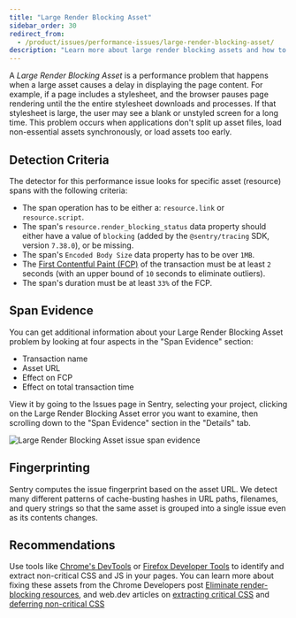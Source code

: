 ```yaml
---
title: "Large Render Blocking Asset"
sidebar_order: 30
redirect_from:
  - /product/issues/performance-issues/large-render-blocking-asset/
description: "Learn more about large render blocking assets and how to diagnose and fix them."
---
```


<Include name="early-adopter-note.mdx" />

A _Large Render Blocking Asset_ is a performance problem that happens when a large asset causes a delay in displaying the page content. For example, if a page includes a stylesheet, and the browser pauses page rendering until the the entire stylesheet downloads and processes. If that stylesheet is large, the user may see a blank or unstyled screen for a long time. This problem occurs when applications don't split up asset files, load non-essential assets synchronously, or load assets too early.

## Detection Criteria

The detector for this performance issue looks for specific asset (resource) spans with the following criteria:

- The span operation has to be either a: `resource.link` or `resource.script`.
- The span's `resource.render_blocking_status` data property should either have a value of `blocking` (added by the `@sentry/tracing` SDK, version `7.38.0`), or be missing.
- The span's `Encoded Body Size` data property has to be over `1MB`.
- The [First Contentful Paint (FCP)](/product/performance/web-vitals/#first-contentful-paint-fcp) of the transaction must be at least `2` seconds (with an upper bound of `10` seconds to eliminate outliers).
- The span's duration must be at least `33%` of the FCP.

## Span Evidence

You can get additional information about your Large Render Blocking Asset problem by looking at four aspects in the "Span Evidence" section:

- Transaction name
- Asset URL
- Effect on FCP
- Effect on total transaction time

View it by going to the Issues page in Sentry, selecting your project, clicking on the Large Render Blocking Asset error you want to examine, then scrolling down to the "Span Evidence" section in the "Details" tab.

![Large Render Blocking Asset issue span evidence](span-evidence.png)

## Fingerprinting

Sentry computes the issue fingerprint based on the asset URL. We detect many different patterns of cache-busting hashes in URL paths, filenames, and query strings so that the same asset is grouped into a single issue even as its contents changes.

## Recommendations

Use tools like [Chrome's DevTools](https://developer.chrome.com/docs/devtools/) or [Firefox Developer Tools](https://firefox-dev.tools) to identify and extract non-critical CSS and JS in your pages. You can learn more about fixing these assets from the Chrome Developers post [Eliminate render-blocking resources](https://developer.chrome.com/en/docs/lighthouse/performance/render-blocking-resources/), and web.dev articles on [extracting critical CSS](https://web.dev/extract-critical-css/) and [deferring non-critical CSS](https://web.dev/defer-non-critical-css/)
